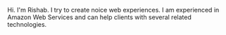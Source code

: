 Hi.
I'm Rishab. I try to create noice web experiences. I am experienced in Amazon Web Services and can help clients with several related technologies.